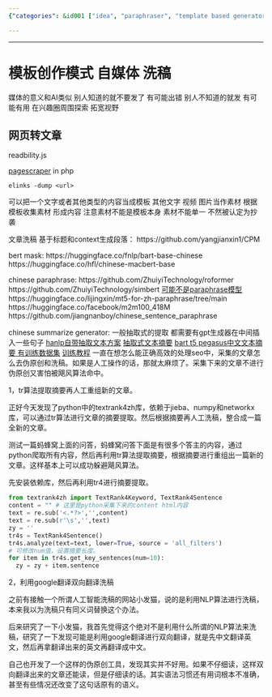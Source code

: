 ```yaml
---
{"categories": &id001 ["idea", "paraphraser", "template based generator"], "category": "Content Creation", "date": "2022-07-15 05:37:00", "description": "The article explores different methods for content creation, such as using templates, web scraping, AI models, and Python's textrank4zh library for summarization. It also addresses the limitations of using Google's translation tool for ghostwriting due to grammar and context issues.", "tags": *id001, "title": "模板创作模式 自媒体 洗稿"}

---
```


------

# 模板创作模式 自媒体 洗稿

媒体的意义和AI类似 别人知道的就不要发了 有可能出错 别人不知道的就发 有可能有用 在兴趣圈周围探索 拓宽视野

## 网页转文章

readbility.js

[pagescraper](https://github.com/Nixes/PageScraper) in php

`elinks -dump <url>`

可以把一个文字或者其他类型的内容当成模板 其他文字 视频 图片当作素材 根据模板收集素材 形成内容 注意素材不能是模板本身 素材不能单一 不然被认定为抄袭

文章洗稿 基于标题和context生成段落：
https://github.com/yangjianxin1/CPM

bert mask:
https://huggingface.co/fnlp/bart-base-chinese
https://huggingface.co/hfl/chinese-macbert-base

chinese paraphrase:
https://github.com/ZhuiyiTechnology/roformer
https://github.com/ZhuiyiTechnology/simbert
[可能不是paraphrase模型](https://github.com/ZhuiyiTechnology/WoBERT)
https://huggingface.co/lijingxin/mt5-for-zh-paraphrase/tree/main
https://huggingface.co/facebook/m2m100_418M
https://github.com/jiangnanboy/chinese_sentence_paraphrase

chinese summarize generator:
一般抽取式的提取 都需要有gpt生成器在中间插入一些句子
[hanlp自带抽取文本方案](https://blog.csdn.net/Thefreelittle/article/details/121342813)
[抽取式文本摘要](https://www.bbsmax.com/A/pRdB0nQGJn/)
[bart t5 pegasus中文文本摘要 有训练数据集](https://github.com/downw/summrization) [训练教程](https://blog.csdn.net/weixin_43718786/article/details/119741580)
一直在想怎么能正确高效的处理seo中，采集的文章怎么去伪原创和洗稿。如果是人工操作的话，那就太麻烦了。采集下来的文章不进行伪原创又害怕被飓风算法命中。

1，tr算法提取摘要再人工重组新的文章。

正好今天发现了python中的textrank4zh库，依赖于jieba、numpy和networkx库，可以通过tr算法进行文章的摘要提取。然后根据摘要再人工洗稿，整合成一篇全新的文章。

测试一篇蚂蜂窝上面的问答，蚂蜂窝问答下面是有很多个答主的内容，通过python爬取所有内容，然后再利用tr算法提取摘要，根据摘要进行重组出一篇新的文章。这样基本上可以成功躲避飓风算法。

先安装依赖库，然后再利用tr4进行摘要提取。

```python
from textrank4zh import TextRank4Keyword, TextRank4Sentence
content = "" # 这里是python采集下来的content html内容
text = re.sub('<.*?>','',content)
text = re.sub(r'\s','',text)
zy = ''
tr4s = TextRank4Sentence()
tr4s.analyze(text=text, lower=True, source = 'all_filters')
# 可修改num值，设置摘要长度。
for item in tr4s.get_key_sentences(num=10): 
  zy = zy + item.sentence
```

2，利用google翻译双向翻译洗稿

之前有接触一个所谓人工智能洗稿的网站小发猫，说的是利用NLP算法进行洗稿，本来我以为洗稿只有同义词替换这个办法。

后来研究了一下小发猫，我首先觉得这个绝对不是利用什么所谓的NLP算法来洗稿，研究了一下发现可能是利用google翻译进行双向翻译，就是先中文翻译英文，然后再拿翻译出来的英文再翻译成中文。

自己也开发了一个这样的伪原创工具，发现其实并不好用。如果不仔细读，这样双向翻译出来的文章还能读，但是仔细读的话。其实语法习惯还有用词根本不准确，甚至有些情况还改变了这句话原有的语义。

